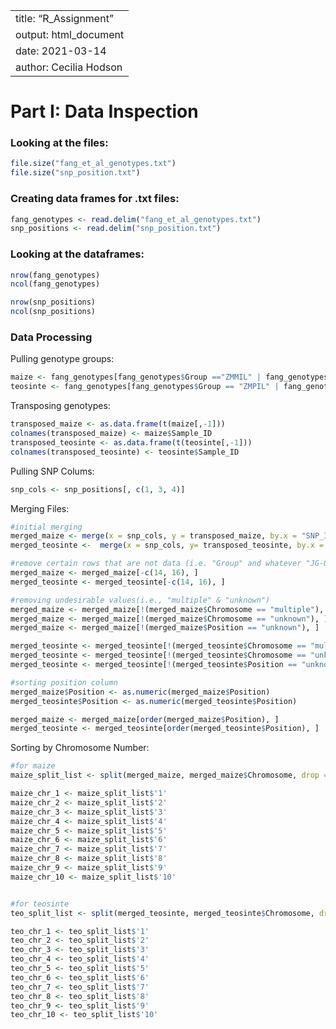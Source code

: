 
---
title: "R_Assignment"
output: html_document
date: 2021-03-14
author: Cecilia Hodson
---

# Part I: Data Inspection

### Looking at the files:
```r
file.size("fang_et_al_genotypes.txt")
file.size("snp_position.txt")
```
### Creating data frames for .txt files:
```r
fang_genotypes <- read.delim("fang_et_al_genotypes.txt")
snp_positions <- read.delim("snp_position.txt")
```
### Looking at the dataframes:
```r
nrow(fang_genotypes)
ncol(fang_genotypes)

nrow(snp_positions)
ncol(snp_positions)

```
### Data Processing

Pulling genotype groups:
```r
maize <- fang_genotypes[fang_genotypes$Group =="ZMMIL" | fang_genotypes$Group == "ZMMMR" | fang_genotypes$Group == "ZMMLR",]
teosinte <- fang_genotypes[fang_genotypes$Group == "ZMPIL" | fang_genotypes$Group == "ZMPJA" | fang_genotypes$Group =="ZMPBA",]
```
Transposing genotypes:
```r
transposed_maize <- as.data.frame(t(maize[,-1]))
colnames(transposed_maize) <- maize$Sample_ID
transposed_teosinte <- as.data.frame(t(teosinte[,-1]))
colnames(transposed_teosinte) <- teosinte$Sample_ID
```
Pulling SNP Colums:
```r
snp_cols <- snp_positions[, c(1, 3, 4)]
```
Merging Files:
```r
#initial merging
merged_maize <- merge(x = snp_cols, y = transposed_maize, by.x = "SNP_ID", by.y = "row.names", all.y = TRUE)
merged_teosinte <-  merge(x = snp_cols, y= transposed_teosinte, by.x = "SNP_ID", by.y = "row.names", all.y = TRUE)

#remove certain rows that are not data (i.e. "Group" and whatever "JG-OTU" is...)
merged_maize <- merged_maize[-c(14, 16), ]
merged_teosinte <- merged_teosinte[-c(14, 16), ]

#removing undesirable values(i.e., "multiple" & "unknown")
merged_maize <- merged_maize[!(merged_maize$Chromosome == "multiple"), ]
merged_maize <- merged_maize[!(merged_maize$Chromosome == "unknown"), ]
merged_maize <- merged_maize[!(merged_maize$Position == "unknown"), ]

merged_teosinte <- merged_teosinte[!(merged_teosinte$Chromosome == "multiple"), ]
merged_teosinte <- merged_teosinte[!(merged_teosinte$Chromosome == "unknown"), ]
merged_teosinte <- merged_teosinte[!(merged_teosinte$Position == "unknown"), ]

#sorting position column
merged_maize$Position <- as.numeric(merged_maize$Position)
merged_teosinte$Position <- as.numeric(merged_teosinte$Position)

merged_maize <- merged_maize[order(merged_maize$Position), ]
merged_teosinte <- merged_teosinte[order(merged_teosinte$Position), ]

```
Sorting by Chromosome Number:
```r
#for maize
maize_split_list <- split(merged_maize, merged_maize$Chromosome, drop = FALSE)

maize_chr_1 <- maize_split_list$'1'
maize_chr_2 <- maize_split_list$'2'
maize_chr_3 <- maize_split_list$'3'
maize_chr_4 <- maize_split_list$'4'
maize_chr_5 <- maize_split_list$'5'
maize_chr_6 <- maize_split_list$'6'
maize_chr_7 <- maize_split_list$'7'
maize_chr_8 <- maize_split_list$'8'
maize_chr_9 <- maize_split_list$'9'
maize_chr_10 <- maize_split_list$'10'


#for teosinte
teo_split_list <- split(merged_teosinte, merged_teosinte$Chromosome, drop = FALSE)

teo_chr_1 <- teo_split_list$'1'
teo_chr_2 <- teo_split_list$'2'
teo_chr_3 <- teo_split_list$'3'
teo_chr_4 <- teo_split_list$'4'
teo_chr_5 <- teo_split_list$'5'
teo_chr_6 <- teo_split_list$'6'
teo_chr_7 <- teo_split_list$'7'
teo_chr_8 <- teo_split_list$'8'
teo_chr_9 <- teo_split_list$'9'
teo_chr_10 <- teo_split_list$'10'


```

